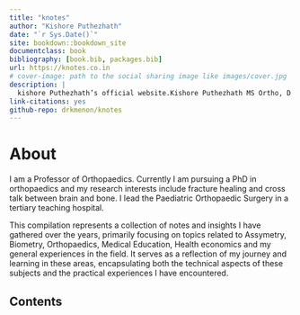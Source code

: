 ```yaml
--- 
title: "knotes"
author: "Kishore Puthezhath"
date: "`r Sys.Date()`"
site: bookdown::bookdown_site
documentclass: book
bibliography: [book.bib, packages.bib]
url: https://knotes.co.in
# cover-image: path to the social sharing image like images/cover.jpg
description: |
  kishore Puthezhath’s official website.Kishore Puthezhath MS Ortho, D Ortho, FACS (USA), FRCS (Tr & Orth)(Eng) is a Professor of Orthopaedics under KUHS. He is currently pursuing his PhD in orthopaedics and his research interests include fracture healing and cross talk between brain and bone. He leads the Paediatric Orthopaedics Surgery in a tertiary teaching hospital in Kerala.
link-citations: yes
github-repo: drkmenon/knotes
---
```


# About {-}



I am a Professor of Orthopaedics. Currently I am pursuing a PhD in orthopaedics and my research interests include fracture healing and cross talk between brain and bone. I lead the Paediatric Orthopaedic Surgery in a tertiary teaching hospital.

This compilation represents a collection of notes and insights I have gathered over the years, primarily focusing on topics related to Assymetry, Biometry, Orthopaedics, Medical Education, Health economics and my general experiences in the field. It serves as a reflection of my journey and learning in these areas, encapsulating both the technical aspects of these subjects and the practical experiences I have encountered.

## Contents {-}



